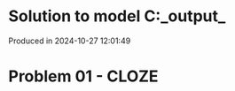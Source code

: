 # Solution to model C:\Users\pedrocruz\Documents\GitHub\pyequa\examples\cloze\_output_

Produced in 2024-10-27 12:01:49

# Problem 01 - CLOZE
